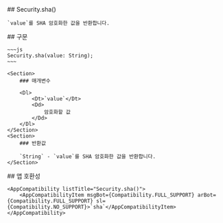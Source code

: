 
<Section>
    ## Security.sha()

    `value`를 SHA 암호화한 값을 반환합니다.
</Section>
<Section>
    ## 구문

    ~~~js
    Security.sha(value: String);
    ~~~

    <Section>
        ### 매개변수

        <Dl>
            <Dt>`value`</Dt>
            <Dd>
                암호화할 값
            </Dd>
        </Dl>
    </Section>
    <Section>
        ### 반환값

        `String` - `value`를 SHA 암호화한 값을 반환합니다.
    </Section>
</Section>
<Section>
    ## 앱 호환성

    <AppCompatibility listTitle="Security.sha()">
        <AppCompatibilityItem msgBot={Compatibility.FULL_SUPPORT} arBot={Compatibility.FULL_SUPPORT} sl={Compatibility.NO_SUPPORT}>`sha`</AppCompatibilityItem>
    </AppCompatibility>
</Section>